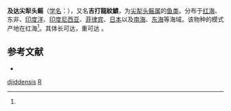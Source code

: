 {{speciesbox
| status = CR
| status_system = IUCN3.1
| image = Rhynchobatus djiddensis durban.jpg
| taxon=Rhynchobatus djiddensis
| authority = [[Peter_Forsskål|Forsskål]], 1775<ref name='id5232'>{{cite web| url =http://www.bioinfo.cn/db05/BjdwSpecies.php?action=view&id=5232| title =及达尖犁头鳐| work =《中国动物物种编目数据库》| publisher =中国科学院微生物研究所| author =中国科学院动物研究所| accessdate =2009-04-11| deadurl =yes| archiveurl =https://web.archive.org/web/20160305024827/http://www.bioinfo.cn/db05/BjdwSpecies.php?action=view&id=5232| archivedate =2016-03-05}}</ref>
}}

'''及达尖犁头鳐'''（[[学名|学名]]：{{lang|la|''Rhynchobatus djiddensis''}}），又名'''吉打龍紋鱝'''，为[[尖犁头鳐属|尖犁头鳐属]]的[[鱼类|鱼类]]。分布于[[红海|红海]]、东非、[[印度洋|印度洋]]、[[印度尼西亚|印度尼西亚]]、[[菲律宾|菲律宾]]、[[日本|日本]]以及[[南海|南海]]、[[东海|东海]]等海域。该物种的模式产地在红海<ref name='id5232'/>。其体长可达{{convert|3.1|m|ft|abbr=on}}，重可达 {{convert|227|kg|lb|abbr=on}}。

== 参考文献 ==
{{reflist}}
* {{TaiBNET| zh=吉打龍紋鱝 | id=383194 | binomial=Rhynchobatus djiddensis | authority=Forsskål, 1775 | var= | accessdate=2013-01-24}}

{{Wikispecies|Rhynchobatus djiddensis}}
{{Taxonbar|from=Q260678}}

[[Category:尖犁头鳐属|djiddensis]]
[[Category:1775年描述的魚類|R]]

{{鱼类小作品}}